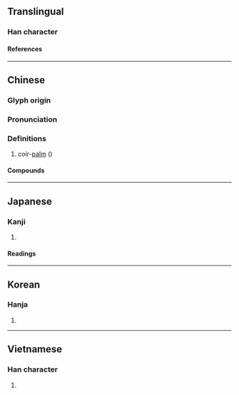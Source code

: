 {{character info/new}}
==Translingual==

===Han character===
{{Han char|rn=75|rad=木|as=06|sn=10|four=49911|canj=DFMU|ids=⿰木光}}

====References====
{{Han ref|kx=0525.050|dkj=14758|dj=0914.040|hdz=21198.040|uh=6844}}

----

==Chinese==
{{zh-forms}}

===Glyph origin===
{{Han etym}}

===Pronunciation===
{{zh-pron
|m=guāng,guàng
|c=gwong1,gwong3
|mc=y
|oc=y
|ma=
|cat=pn
}}

===Definitions===
{{zh-hanzi}}

# coir-[[palm]] (''{{w|Rhapis excelsa}}'')

====Compounds====
{{zh-der|放桄兒|桄子|梯桄|桄榔|線桄子|門桄}}

----

==Japanese==

===Kanji===
{{ja-kanji|grade=|rs=木06}}

# {{rfdef|ja|sort=木06}}

====Readings====
{{ja-readings
|on=こう
|kun=よこぎ
}}

----

==Korean==

===Hanja===
{{ko-hanja|광}}

# {{rfdef|ko|sort=木06}}

----

==Vietnamese==

===Han character===
{{vi-readings|rs=木06|reading=quang}}

# {{rfdef|vi|sort=木06}}